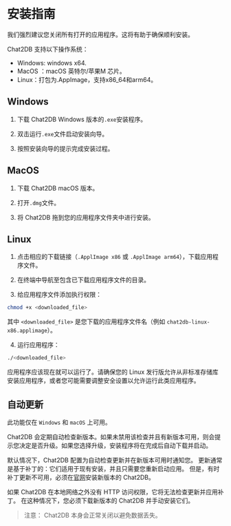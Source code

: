 # 安装指南

我们强烈建议您关闭所有打开的应用程序。这将有助于确保顺利安装。

Chat2DB 支持以下操作系统：

- Windows: windows x64.
- MacOS ：macOS 英特尔/苹果M 芯片。
- Linux：打包为.AppImage，支持x86_64和arm64。

## Windows

1. 下载 Chat2DB Windows 版本的`.exe`安装程序。

2. 双击运行`.exe`文件启动安装向导。

3. 按照安装向导的提示完成安装过程。


## MacOS

1. 下载 Chat2DB macOS 版本。

2. 打开`.dmg`文件。

3. 将 Chat2DB 拖到您的应用程序文件夹中进行安装。


## Linux

1. 点击相应的下载链接（`.ApplImage x86` 或 `.ApplImage arm64`），下载应用程序文件。

2. 在终端中导航至包含已下载应用程序文件的目录。

3. 给应用程序文件添加执行权限：

```bash
chmod +x <downloaded_file>
```
其中 `<downloaded_file>` 是您下载的应用程序文件名（例如 `chat2db-linux-x86.applimage`）。

4. 运行应用程序：

```bash
./<downloaded_file>
```

应用程序应该现在就可以运行了。请确保您的 Linux 发行版允许从非标准存储库安装应用程序，或者您可能需要调整安全设置以允许运行此类应用程序。

## 自动更新

此功能仅在 `Windows` 和 `macOS` 上可用。

Chat2DB 会定期自动检查新版本。如果未禁用该检查并且有新版本可用，则会提示您决定是否升级。如果您选择升级，安装程序将在完成后自动下载并启动。

默认情况下，Chat2DB 配置为自动检查更新并在新版本可用时通知您。
更新通常是基于补丁的：它们适用于现有安装，并且只需要您重新启动应用。
但是，有时补丁更新不可用，必须在[官网](https://chat2db-ai.com/download)安装新版本的 Chat2DB。

如果 Chat2DB 在本地网络之外没有 HTTP 访问权限，它将无法检查更新并应用补丁。
在这种情况下，您必须下载新版本的 Chat2DB 并手动安装它们。

> 注意： Chat2DB 本身会正常关闭以避免数据丢失。